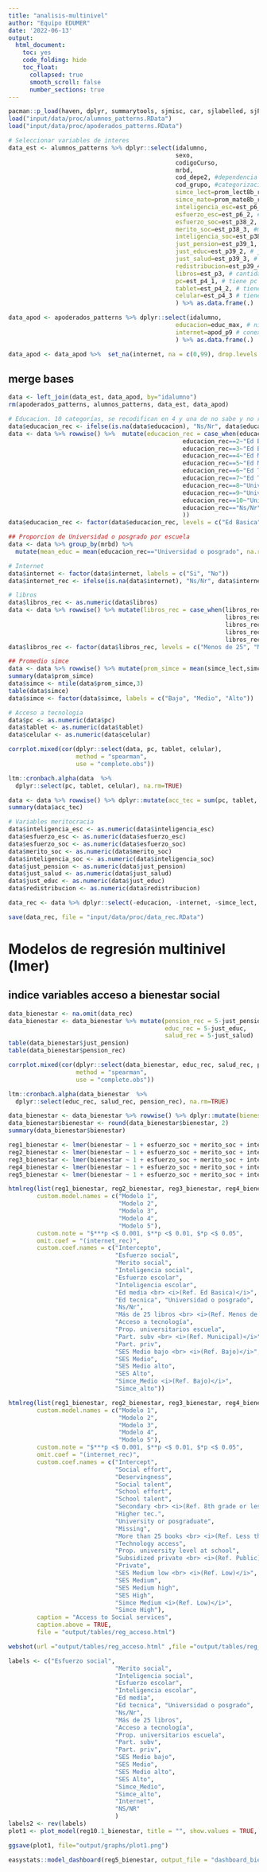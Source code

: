 ```yaml
---
title: "analisis-multinivel"
author: "Equipo EDUMER"
date: '2022-06-13'
output: 
  html_document: 
    toc: yes
    code_folding: hide
    toc_float: 
      collapsed: true
      smooth_scroll: false
      number_sections: true
---
```


```r
pacman::p_load(haven, dplyr, summarytools, sjmisc, car, sjlabelled, sjPlot, lme4, stargazer, corrplot, ltm, texreg, ordinal, MASS, webshot, ggplot2)
load("input/data/proc/alumnos_patterns.RData")
load("input/data/proc/apoderados_patterns.RData")
```

```r
# Seleccionar variables de interes
data_est <- alumnos_patterns %>% dplyr::select(idalumno,
                                               sexo,
                                               codigoCurso,
                                               mrbd,
                                               cod_depe2, #dependencia administrativa
                                               cod_grupo, #categorizacion socioeconomica
                                               simce_lect=prom_lect8b_rbd, #Promedio lectura escuela
                                               simce_mate=prom_mate8b_rbd, # Promedio matematica escuela
                                               inteligencia_esc=est_p6_1, # inteligencia escolar
                                               esfuerzo_esc=est_p6_2, # esfuerzo escolar
                                               esfuerzo_soc=est_p38_2, #esfuerzo social
                                               merito_soc=est_p38_3, #merito social
                                               inteligencia_soc=est_p38_4, #inteligencia social
                                               just_pension=est_p39_1, #justicia pension
                                               just_educ=est_p39_2, # justicia educacion
                                               just_salud=est_p39_3, # justicia salud
                                               redistribucion=est_p39_4, # redistribucion
                                               libros=est_p3, # cantidad de libros
                                               pc=est_p4_1, # tiene pc
                                               tablet=est_p4_2, # tiene tablet
                                               celular=est_p4_3 # tiene celular
                                               ) %>% as.data.frame(.)

data_apod <- apoderados_patterns %>% dplyr::select(idalumno,
                                               educacion=educ_max, # nivel educacional mas alto
                                               internet=apod_p9 # conexion a internet en la casa
                                               ) %>% as.data.frame(.)

data_apod <- data_apod %>%  set_na(internet, na = c(0,99), drop.levels = FALSE, as.tag = FALSE) # recode missings de doble marca (99) y vacío (0) a NA
```

## merge bases
```r
data <- left_join(data_est, data_apod, by="idalumno")
rm(apoderados_patterns, alumnos_patterns, data_est, data_apod)
```

```r
# Educacion. 10 categorías, se recodifican en 4 y una de no sabe y no responde
data$educacion_rec <- ifelse(is.na(data$educacion), "Ns/Nr", data$educacion)
data <- data %>% rowwise() %>%  mutate(educacion_rec = case_when(educacion_rec==1~"Ed Basica",
                                                 educacion_rec==2~"Ed Basica",
                                                 educacion_rec==3~"Ed Basica",
                                                 educacion_rec==4~"Ed Media",
                                                 educacion_rec==5~"Ed Media",
                                                 educacion_rec==6~"Ed Tecnica",
                                                 educacion_rec==7~"Ed Tecnica",
                                                 educacion_rec==8~"Universidad o posgrado",
                                                 educacion_rec==9~"Universidad o posgrado",
                                                 educacion_rec==10~"Universidad o posgrado",
                                                 educacion_rec=="Ns/Nr"~"Ns/Nr"
                                                 ))
data$educacion_rec <- factor(data$educacion_rec, levels = c("Ed Basica", "Ed Media", "Ed Tecnica", "Universidad o posgrado", "Ns/Nr"))

## Proporcion de Universidad o posgrado por escuela
data <- data %>% group_by(mrbd) %>%
  mutate(mean_educ = mean(educacion_rec=="Universidad o posgrado", na.rm=T))

# Internet
data$internet <- factor(data$internet, labels = c("Si", "No"))
data$internet_rec <- ifelse(is.na(data$internet), "Ns/Nr", data$internet)

# libros
data$libros_rec <- as.numeric(data$libros)
data <- data %>% rowwise() %>% mutate(libros_rec = case_when(libros_rec==1 ~ "Menos de 25",
                                                             libros_rec==2 ~ "Menos de 25",
                                                             libros_rec==3 ~ "Más de 25",
                                                             libros_rec==4 ~ "Más de 25",
                                                             libros_rec==5 ~ "Más de 25"))
data$libros_rec <- factor(data$libros_rec, levels = c("Menos de 25", "Más de 25"))

## Promedio simce
data <- data %>% rowwise() %>% mutate(prom_simce = mean(simce_lect,simce_mate))
summary(data$prom_simce)
data$simce <- ntile(data$prom_simce,3)
table(data$simce)
data$simce <- factor(data$simce, labels = c("Bajo", "Medio", "Alto"))
```

```r
# Acceso a tecnologia
data$pc <- as.numeric(data$pc)
data$tablet <- as.numeric(data$tablet)
data$celular <- as.numeric(data$celular)

corrplot.mixed(cor(dplyr::select(data, pc, tablet, celular),
                   method = "spearman",
                   use = "complete.obs"))
```

```r
ltm::cronbach.alpha(data  %>%
  dplyr::select(pc, tablet, celular), na.rm=TRUE)
```

```r
data <- data %>% rowwise() %>% dplyr::mutate(acc_tec = sum(pc, tablet, celular, na.rm = T))
summary(data$acc_tec)
```

```r
# Variables meritocracia
data$inteligencia_esc <- as.numeric(data$inteligencia_esc)
data$esfuerzo_esc <- as.numeric(data$esfuerzo_esc)
data$esfuerzo_soc <- as.numeric(data$esfuerzo_soc)
data$merito_soc <- as.numeric(data$merito_soc)
data$inteligencia_soc <- as.numeric(data$inteligencia_soc)
data$just_pension <- as.numeric(data$just_pension)
data$just_salud <- as.numeric(data$just_salud)
data$just_educ <- as.numeric(data$just_educ)
data$redistribucion <- as.numeric(data$redistribucion)
```

```r
data_rec <- data %>% dplyr::select(-educacion, -internet, -simce_lect, -simce_mate, -libros, -pc, -tablet, -celular)

save(data_rec, file = "input/data/proc/data_rec.RData")
```

# Modelos de regresión multinivel (lmer)

## indice variables acceso a bienestar social

```r
data_bienestar <- na.omit(data_rec)
data_bienestar <- data_bienestar %>% mutate(pension_rec = 5-just_pension,
                                            educ_rec = 5-just_educ,
                                            salud_rec = 5-just_salud)
table(data_bienestar$just_pension)
table(data_bienestar$pension_rec)

corrplot.mixed(cor(dplyr::select(data_bienestar, educ_rec, salud_rec, pension_rec, redistribucion),
                   method = "spearman",
                   use = "complete.obs"))
```

```r
ltm::cronbach.alpha(data_bienestar  %>%
  dplyr::select(educ_rec, salud_rec, pension_rec), na.rm=TRUE)
```

```r
data_bienestar <- data_bienestar %>% rowwise() %>% dplyr::mutate(bienestar = mean(c(educ_rec, salud_rec, pension_rec)))
data_bienestar$bienestar <- round(data_bienestar$bienestar, 2)
summary(data_bienestar$bienestar)
```

```r
reg1_bienestar <- lmer(bienestar ~ 1 + esfuerzo_soc + merito_soc + inteligencia_soc + (1 | mrbd), data=data_bienestar)
reg2_bienestar <- lmer(bienestar ~ 1 + esfuerzo_soc + merito_soc + inteligencia_soc + esfuerzo_esc + inteligencia_esc + (1 | mrbd), data=data_bienestar)
reg3_bienestar <- lmer(bienestar ~ 1 + esfuerzo_soc + merito_soc + inteligencia_soc + esfuerzo_esc + inteligencia_esc + educacion_rec + libros_rec + acc_tec + internet_rec + (1 | mrbd), data=data_bienestar)
reg4_bienestar <- lmer(bienestar ~ 1 + esfuerzo_soc + merito_soc + inteligencia_soc + esfuerzo_esc + inteligencia_esc + educacion_rec + libros_rec + acc_tec + internet_rec + mean_educ + cod_depe2 + cod_grupo + (1 | mrbd), data=data_bienestar)
reg5_bienestar <- lmer(bienestar ~ 1 + esfuerzo_soc + merito_soc + inteligencia_soc + esfuerzo_esc + inteligencia_esc + educacion_rec + libros_rec + acc_tec + internet_rec + mean_educ + cod_depe2 + cod_grupo + simce + (1 | mrbd), data=data_bienestar)
```

```r
htmlreg(list(reg1_bienestar, reg2_bienestar, reg3_bienestar, reg4_bienestar, reg5_bienestar),
        custom.model.names = c("Modelo 1",
                               "Modelo 2",
                               "Modelo 3",
                               "Modelo 4",
                               "Modelo 5"), 
        custom.note = "$***p <$ 0.001, $**p <$ 0.01, $*p <$ 0.05", 
        omit.coef = "(internet_rec)",
        custom.coef.names = c("Intercepto", 
                              "Esfuerzo social", 
                              "Merito social", 
                              "Inteligencia social", 
                              "Esfuerzo escolar", 
                              "Inteligencia escolar", 
                              "Ed media <br> <i>(Ref. Ed Basica)</i>", 
                              "Ed tecnica", "Universidad o posgrado", 
                              "Ns/Nr", 
                              "Más de 25 libros <br> <i>(Ref. Menos de 25)</i>", 
                              "Acceso a tecnología",
                              "Prop. universitarios escuela",
                              "Part. subv <br> <i>(Ref. Municipal)</i>", 
                              "Part. priv", 
                              "SES Medio bajo <br> <i>(Ref. Bajo)</i>", 
                              "SES Medio", 
                              "SES Medio alto", 
                              "SES Alto", 
                              "Simce_Medio <i>(Ref. Bajo)</i>", 
                              "Simce_alto"))
```

```r
htmlreg(list(reg1_bienestar, reg2_bienestar, reg3_bienestar, reg4_bienestar, reg5_bienestar),
        custom.model.names = c("Modelo 1",
                               "Modelo 2",
                               "Modelo 3",
                               "Modelo 4",
                               "Modelo 5"), 
        custom.note = "$***p <$ 0.001, $**p <$ 0.01, $*p <$ 0.05", 
        omit.coef = "(internet_rec)",
        custom.coef.names = c("Intercept", 
                              "Social effort",
                              "Deservingness", 
                              "Social talent", 
                              "School effort", 
                              "School talent", 
                              "Secondary <br> <i>(Ref. 8th grade or less)</i>", 
                              "Higher tec.", 
                              "University or posgraduate", 
                              "Missing", 
                              "More than 25 books <br> <i>(Ref. Less than 25)</i>", 
                              "Technology access",
                              "Prop. university level at school",
                              "Subsidized private <br> <i>(Ref. Public)</i>", 
                              "Private", 
                              "SES Medium low <br> <i>(Ref. Low)</i>", 
                              "SES Medium", 
                              "SES Medium high", 
                              "SES High", 
                              "Simce Medium <i>(Ref. Low)</i>", 
                              "Simce High"),
        caption = "Access to Social services",
        caption.above = TRUE,
        file = "output/tables/reg_acceso.html")

webshot(url ="output/tables/reg_acceso.html" ,file ="output/tables/reg_acceso.pdf")
```

```r
labels <- c("Esfuerzo social", 
                              "Merito social", 
                              "Inteligencia social", 
                              "Esfuerzo escolar", 
                              "Inteligencia escolar", 
                              "Ed media", 
                              "Ed tecnica", "Universidad o posgrado", 
                              "Ns/Nr", 
                              "Más de 25 libros", 
                              "Acceso a tecnología",
                              "Prop. universitarios escuela",
                              "Part. subv", 
                              "Part. priv", 
                              "SES Medio bajo", 
                              "SES Medio", 
                              "SES Medio alto", 
                              "SES Alto", 
                              "Simce_Medio", 
                              "Simce_alto",
                              "Internet",
                              "NS/NR"
                              )
labels2 <- rev(labels)
plot1 <- plot_model(reg10.1_bienestar, title = "", show.values = TRUE, value.offset = .4, axis.labels = labels2)

ggsave(plot1, file="output/graphs/plot1.png")
```

```r
easystats::model_dashboard(reg5_bienestar, output_file = "dashboard_bienestar.html", output_dir = "output/tables")
```

